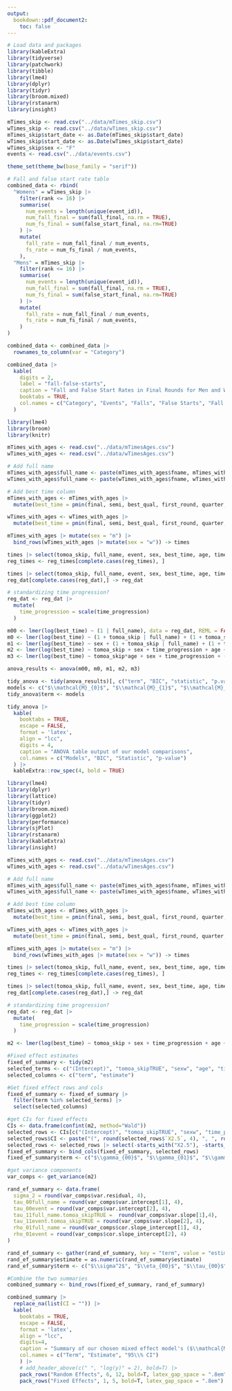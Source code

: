 ```yaml
---
output:
  bookdown::pdf_document2: 
    toc: false
---
```

```r
# Load data and packages
library(kableExtra)
library(tidyverse)
library(patchwork)
library(tibble)
library(lme4)
library(dplyr)
library(tidyr)
library(broom.mixed)
library(rstanarm)
library(insight)

mTimes_skip <- read.csv("../data/mTimes_skip.csv")
wTimes_skip <- read.csv("../data/wTimes_skip.csv")
mTimes_skip$start_date <- as.Date(mTimes_skip$start_date)
wTimes_skip$start_date <- as.Date(wTimes_skip$start_date)
wTimes_skip$sex <- "F"
events <- read.csv("../data/events.csv")

theme_set(theme_bw(base_family = "serif"))

```


```r
# Fall and false start rate table
combined_data <- rbind(
  "Womens" = wTimes_skip |> 
    filter(rank <= 16) |> 
    summarise(
      num_events = length(unique(event_id)),
      num_fall_final = sum(fall_final, na.rm = TRUE),
      num_fs_final = sum(false_start_final, na.rm=TRUE)
    ) |> 
    mutate(
      fall_rate = num_fall_final / num_events,
      fs_rate = num_fs_final / num_events,
    ),
  "Mens" = mTimes_skip |> 
    filter(rank <= 16) |> 
    summarise(
      num_events = length(unique(event_id)),
      num_fall_final = sum(fall_final, na.rm = TRUE),
      num_fs_final = sum(false_start_final, na.rm=TRUE)
    ) |> 
    mutate(
      fall_rate = num_fall_final / num_events,
      fs_rate = num_fs_final / num_events,
    )
)

combined_data <- combined_data |>
  rownames_to_column(var = "Category")

combined_data |>
  kable(
    digits = 2,
    label = "fall-false-starts",
    caption = "Fall and False Start Rates in Final Rounds for Men and Women",
    booktabs = TRUE,
    col.names = c("Category", "Events", "Falls", "False Starts", "Fall Rate", "False Start Rate"),
  ) 
```
```r
library(lme4)
library(broom)
library(knitr)

mTimes_with_ages <- read.csv("../data/mTimesAges.csv")
wTimes_with_ages <- read.csv("../data/wTimesAges.csv")

# Add full name
mTimes_with_ages$full_name <- paste(mTimes_with_ages$fname, mTimes_with_ages$lname, sep = " ")
wTimes_with_ages$full_name <- paste(wTimes_with_ages$fname, wTimes_with_ages$lname, sep = " ")

# Add best time column
mTimes_with_ages <- mTimes_with_ages |>
  mutate(best_time = pmin(final, semi, best_qual, first_round, quarter, small_final, big_final, na.rm = TRUE))

wTimes_with_ages <- wTimes_with_ages |>
  mutate(best_time = pmin(final, semi, best_qual, first_round, quarter, small_final, big_final, na.rm = TRUE))

mTimes_with_ages |> mutate(sex = "m") |>
  bind_rows(wTimes_with_ages |> mutate(sex = "w")) -> times

times |> select(tomoa_skip, full_name, event, sex, best_time, age, time_progression) -> reg_times
reg_times <- reg_times[complete.cases(reg_times), ]

times |> select(tomoa_skip, full_name, event, sex, best_time, age, time_progression) -> reg_dat
reg_dat[complete.cases(reg_dat),] -> reg_dat

# standardizing time progression?
reg_dat <- reg_dat |>
  mutate(
    time_progression = scale(time_progression)
  )

m00 <- lmer(log(best_time) ~ (1 | full_name), data = reg_dat, REML = FALSE)
m0 <- lmer(log(best_time) ~ (1 + tomoa_skip | full_name) + (1 + tomoa_skip | event), data = reg_dat, REML = FALSE)
m1 <- lmer(log(best_time) ~ sex + (1 + tomoa_skip | full_name) + (1 + tomoa_skip | event), data = reg_dat, REML = FALSE)
m2 <- lmer(log(best_time) ~ tomoa_skip + sex + time_progression + age + (1 + tomoa_skip | full_name) + (1 + tomoa_skip | event), data = reg_dat, REML = FALSE)
m3 <- lmer(log(best_time) ~ tomoa_skip*age + sex + time_progression + (1 + tomoa_skip | full_name) + (1 + tomoa_skip | event), data = reg_dat, REML = FALSE)

anova_results <- anova(m00, m0, m1, m2, m3)

tidy_anova <- tidy(anova_results)[, c("term", "BIC", "statistic", "p.value")]
models <- c("$\\mathcal{M}_{0}$", "$\\mathcal{M}_{1}$", "$\\mathcal{M}_{2}$", "$\\mathbf{\\mathcal{M}}_{3}$", "$\\mathcal{M}_{4}$")
tidy_anova$term <- models

tidy_anova |> 
  kable(
    booktabs = TRUE, 
    escape = FALSE,
    format = 'latex', 
    align = "lcc", 
    digits = 4, 
    caption = "ANOVA table output of our model comparisons",  
    col.names = c("Models", "BIC", "Statistic", "p-value")
  ) |> 
  kableExtra::row_spec(4, bold = TRUE)
```

```r
library(lme4)
library(dplyr)
library(lattice)
library(tidyr)
library(broom.mixed)
library(ggplot2)
library(performance)
library(sjPlot)
library(rstanarm)
library(kableExtra)
library(insight)

mTimes_with_ages <- read.csv("../data/mTimesAges.csv")
wTimes_with_ages <- read.csv("../data/wTimesAges.csv")

# Add full name
mTimes_with_ages$full_name <- paste(mTimes_with_ages$fname, mTimes_with_ages$lname, sep = " ")
wTimes_with_ages$full_name <- paste(wTimes_with_ages$fname, wTimes_with_ages$lname, sep = " ")

# Add best time column
mTimes_with_ages <- mTimes_with_ages |>
  mutate(best_time = pmin(final, semi, best_qual, first_round, quarter, small_final, big_final, na.rm = TRUE))

wTimes_with_ages <- wTimes_with_ages |>
  mutate(best_time = pmin(final, semi, best_qual, first_round, quarter, small_final, big_final, na.rm = TRUE))

mTimes_with_ages |> mutate(sex = "m") |>
  bind_rows(wTimes_with_ages |> mutate(sex = "w")) -> times

times |> select(tomoa_skip, full_name, event, sex, best_time, age, time_progression) -> reg_times
reg_times <- reg_times[complete.cases(reg_times), ]

times |> select(tomoa_skip, full_name, event, sex, best_time, age, time_progression) -> reg_dat
reg_dat[complete.cases(reg_dat),] -> reg_dat

# standardizing time progression?
reg_dat <- reg_dat |>
  mutate(
    time_progression = scale(time_progression)
  )

m2 <- lmer(log(best_time) ~ tomoa_skip + sex + time_progression + age + (1 + tomoa_skip | full_name) + (1 + tomoa_skip | event), data = reg_dat, REML = FALSE)

#Fixed effect estimates
fixed_ef_summary <- tidy(m2)
selected_terms <- c("(Intercept)", "tomoa_skipTRUE", "sexw", "age", "time_progression")
selected_columns <- c("term", "estimate")

#Get fixed effect rows and cols
fixed_ef_summary <- fixed_ef_summary |>
  filter(term %in% selected_terms) |>
  select(selected_columns)

#get CIs for fixed effects
CIs <- data.frame(confint(m2, method="Wald"))
selected_rows <- CIs[c("(Intercept)", "tomoa_skipTRUE", "sexw", "time_progression", "age"), ]
selected_rows$CI <- paste("(", round(selected_rows$`X2.5`, 4), ", ", round(selected_rows$`X97.5`, 4), ")", sep = "")
selected_rows <- selected_rows |> select(-starts_with("X2.5"), -starts_with("X97.5"))
fixed_ef_summary <- bind_cols(fixed_ef_summary, selected_rows)
fixed_ef_summary$term <- c("$\\gamma_{00}$", "$\\gamma_{01}$", "$\\gamma_{02}$", "$\\gamma_{03}$", "$\\gamma_{04}$")

#get variance components
var_comps <- get_variance(m2)

rand_ef_summary <- data.frame(
  sigma_2 = round(var_comps$var.residual, 4),
  tau_00full_name = round(var_comps$var.intercept[1], 4),
  tau_00event = round(var_comps$var.intercept[2], 4),
  tau_11full_name.tomoa_skipTRUE =  round(var_comps$var.slope[1],4),
  tau_11event.tomoa_skipTRUE = round(var_comps$var.slope[2], 4),
  rho_01full_name = round(var_comps$cor.slope_intercept[1], 4),
  rho_01event = round(var_comps$cor.slope_intercept[2], 4)
)

rand_ef_summary <- gather(rand_ef_summary, key = "term", value = "estimate")
rand_ef_summary$estimate = as.numeric(rand_ef_summary$estimate)
rand_ef_summary$term <- c("$\\sigma^2$", "$\\eta_{00}$", "$\\tau_{00}$", "$\\eta_{11}$", "$\\tau_{11}$", "$\\eta_{01}$", "$\\tau_{01}$")

#Combine the two summaries
combined_summary <- bind_rows(fixed_ef_summary, rand_ef_summary)

combined_summary |>
  replace_na(list(CI = "")) |>
  kable(
    booktabs = TRUE,
    escape = FALSE,
    format = 'latex',
    align = "lcc",
    digits=4,
    caption = "Summary of our chosen mixed effect model's ($\\mathcal{M}_3$) estimated fixed and random effects",
    col.names = c("Term", "Estimate", "95\\% CI")
    ) |>
    # add_header_above(c(" ", "log(y)" = 2), bold=T) |>
    pack_rows("Random Effects", 6, 12, bold=T, latex_gap_space = ".8em") |>
    pack_rows("Fixed Effects", 1, 5, bold=T, latex_gap_space = ".8em")

```